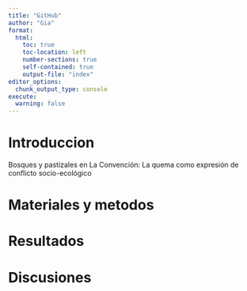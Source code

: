 ```yaml
---
title: "GitHub"
author: "Gia"
format:
  html:
    toc: true
    toc-location: left
    number-sections: true
    self-contained: true
    output-file: "index"
editor_options: 
  chunk_output_type: console
execute: 
  warning: false
---
```


# Introduccion 

Bosques y pastizales en La Convención: La quema como expresión de conflicto socio-ecológico 

# Materiales y metodos 


# Resultados 

# Discusiones 